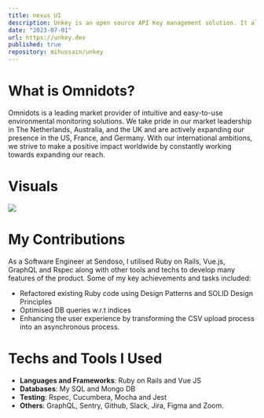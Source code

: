 ```yaml
---
title: nexus UI
description: Unkey is an open source API Key management solution. It allows you to create, manage and validate API Keys for your users. It’s built with security and speed in mind.
date: "2023-07-01"
url: https://unkey.dev
published: true
repository: mihussain/unkey
---
```


# What is Omnidots?
Omnidots is a leading market provider of intuitive and easy-to-use environmental monitoring solutions. We take pride in our market leadership in The Netherlands, Australia, and the UK and are actively expanding our presence in the US, France, and Germany. With our international ambitions, we strive to make a positive impact worldwide by constantly working towards expanding our reach.
# Visuals
[![](../og.png)](https://omnidots.com)
# My Contributions
As a Software Engineer at Sendoso, I utilised Ruby on Rails, Vue.js, GraphQL and Rspec along with other tools and techs to develop many features of the product.
Some of my key achievements and tasks included:

- Refactored existing Ruby code using Design Patterns and SOLID Design Principles
- Optimised DB queries w.r.t indices
- Enhancing the user experience by transforming the CSV upload process into an asynchronous process.

# Techs and Tools I Used
- **Languages and Frameworks**: Ruby on Rails and Vue JS
- **Databases**: My SQL and Mongo DB
- **Testing**: Rspec, Cucumbera, Mocha and Jest
- **Others**: GraphQL, Sentry, Github, Slack, Jira, Figma and Zoom.